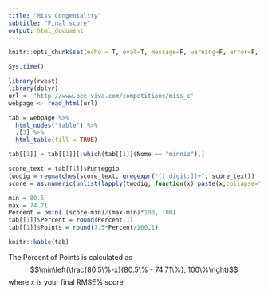```yaml
---
title: "Miss Congeniality"
subtitle: "Final score"
output: html_document
---
```


```r
knitr::opts_chunk$set(echo = T, eval=T, message=F, warning=F, error=F, comment=NA, cache=F, R.options=list(width=220))
```

```r
Sys.time()
```


```r
library(rvest)
library(dplyr)
url <- 'http://www.bee-viva.com/competitions/miss_c'
webpage <- read_html(url)

tab = webpage %>%
  html_nodes("table") %>%
  .[3] %>%
  html_table(fill = TRUE)

tab[[1]] = tab[[1]][-which(tab[[1]]$Nome == "minniz"),]

score_text = tab[[1]]$Punteggio
twodig = regmatches(score_text, gregexpr("[[:digit:]]+", score_text))
score = as.numeric(unlist(lapply(twodig, function(x) paste(x,collapse="."))))

min = 80.5
max = 74.71
Percent = pmin( (score-min)/(max-min)*100, 100)
tab[[1]]$Percent = round(Percent,1)
tab[[1]]$Points = round(7.5*Percent/100,1)

knitr::kable(tab)
```

The Percent of Points is calculated as
$$\min\left(\frac{80.5\%-x}{80.5\% - 74.71\%}, 100\%\right)$$
where $x$ is your final RMSE\% score
